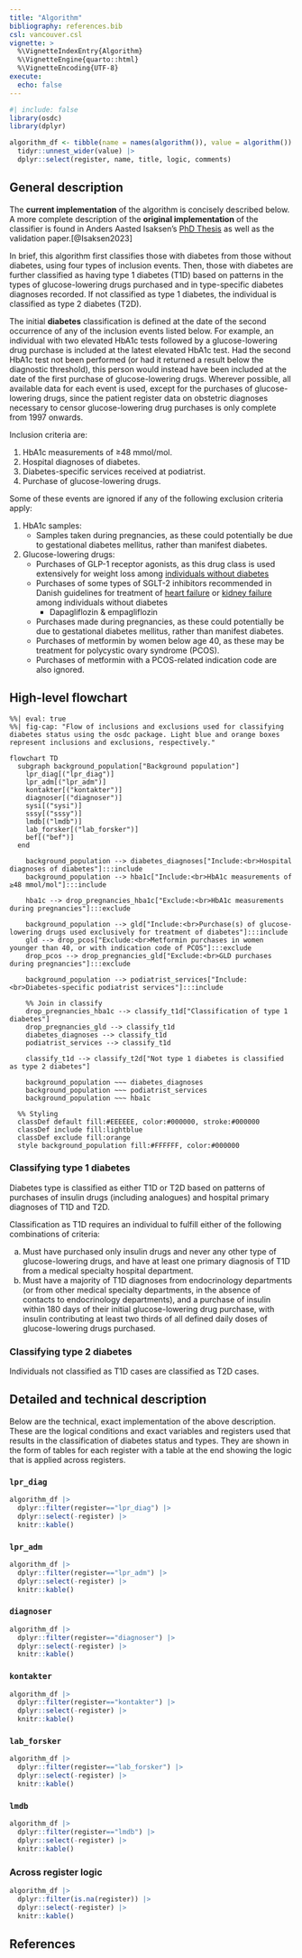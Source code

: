 ```yaml
---
title: "Algorithm"
bibliography: references.bib
csl: vancouver.csl
vignette: >
  %\VignetteIndexEntry{Algorithm}
  %\VignetteEngine{quarto::html}
  %\VignetteEncoding{UTF-8}
execute: 
  echo: false
---
```


```r
#| include: false
library(osdc)
library(dplyr)

algorithm_df <- tibble(name = names(algorithm()), value = algorithm()) |>
  tidyr::unnest_wider(value) |>
  dplyr::select(register, name, title, logic, comments)
```

## General description

The **current implementation** of the algorithm is concisely described
below. A more complete description of the **original implementation** of
the classifier is found in Anders Aasted Isaksen's [PhD
Thesis](https://aastedet.github.io/dissertation/) as well as the
validation paper.[@Isaksen2023]

In brief, this algorithm first classifies those with diabetes from those
without diabetes, using four types of inclusion events. Then, those with
diabetes are further classified as having type 1 diabetes (T1D) based on
patterns in the types of glucose-lowering drugs purchased and in
type-specific diabetes diagnoses recorded. If not classified as type 1
diabetes, the individual is classified as type 2 diabetes (T2D).

The initial **diabetes** classification is defined at the date of the
second occurrence of any of the inclusion events listed below. For
example, an individual with two elevated HbA1c tests followed by a
glucose-lowering drug purchase is included at the latest elevated HbA1c
test. Had the second HbA1c test not been performed (or had it returned a
result below the diagnostic threshold), this person would instead have
been included at the date of the first purchase of glucose-lowering
drugs. Wherever possible, all available data for each event is used,
except for the purchases of glucose-lowering drugs, since the patient
register data on obstetric diagnoses necessary to censor
glucose-lowering drug purchases is only complete from 1997 onwards.

Inclusion criteria are:

1.  HbA1c measurements of ≥48 mmol/mol.
2.  Hospital diagnoses of diabetes.
3.  Diabetes-specific services received at podiatrist.
4.  Purchase of glucose-lowering drugs.

Some of these events are ignored if any of the following exclusion
criteria apply:

1.  HbA1c samples:
    -   Samples taken during pregnancies, as these could potentially be
        due to gestational diabetes mellitus, rather than manifest
        diabetes.
2.  Glucose-lowering drugs:
    -   Purchases of GLP-1 receptor agonists, as this drug class is used
        extensively for weight loss among [individuals without
        diabetes](https://doi.org/10.2147/clep.s456170)
    -   Purchases of some types of SGLT-2 inhibitors recommended in
        Danish guidelines for treatment of [heart
        failure](https://www.cardio.dk/chf#551-farmakologisk-behandling-af-hfref)
        or [kidney
        failure](https://nephrology.dk/vejledninger/ckd-mbd/kronisk-nyresygdom/sglt2i_ckd_uden_dm/)
        among individuals without diabetes
        -   Dapagliflozin & empagliflozin
    -   Purchases made during pregnancies, as these could potentially be
        due to gestational diabetes mellitus, rather than manifest
        diabetes.
    -   Purchases of metformin by women below age 40, as these may be
        treatment for polycystic ovary syndrome (PCOS).
    -   Purchases of metformin with a PCOS-related indication code are
        also ignored.

## High-level flowchart

```mermaid
%%| eval: true
%%| fig-cap: "Flow of inclusions and exclusions used for classifying diabetes status using the osdc package. Light blue and orange boxes represent inclusions and exclusions, respectively."

flowchart TD
  subgraph background_population["Background population"]
    lpr_diag[("lpr_diag")]
    lpr_adm[("lpr_adm")]
    kontakter[("kontakter")]
    diagnoser[("diagnoser")]
    sysi[("sysi")]
    sssy[("sssy")]
    lmdb[("lmdb")]
    lab_forsker[("lab_forsker")]
    bef[("bef")]
  end

    background_population --> diabetes_diagnoses["Include:<br>Hospital diagnoses of diabetes"]:::include
    background_population --> hba1c["Include:<br>HbA1c measurements of ≥48 mmol/mol"]:::include

    hba1c --> drop_pregnancies_hba1c["Exclude:<br>HbA1c measurements during pregnancies"]:::exclude

    background_population --> gld["Include:<br>Purchase(s) of glucose-lowering drugs used exclusively for treatment of diabetes"]:::include
    gld --> drop_pcos["Exclude:<br>Metformin purchases in women younger than 40, or with indication code of PCOS"]:::exclude
    drop_pcos --> drop_pregnancies_gld["Exclude:<br>GLD purchases during pregnancies"]:::exclude
    
    background_population --> podiatrist_services["Include:<br>Diabetes-specific podiatrist services"]:::include

    %% Join in classify
    drop_pregnancies_hba1c --> classify_t1d["Classification of type 1 diabetes"]
    drop_pregnancies_gld --> classify_t1d
    diabetes_diagnoses --> classify_t1d
    podiatrist_services --> classify_t1d

    classify_t1d --> classify_t2d["Not type 1 diabetes is classified as type 2 diabetes"]

    background_population ~~~ diabetes_diagnoses
    background_population ~~~ podiatrist_services
    background_population ~~~ hba1c

  %% Styling
  classDef default fill:#EEEEEE, color:#000000, stroke:#000000
  classDef include fill:lightblue
  classDef exclude fill:orange
  style background_population fill:#FFFFFF, color:#000000
```

### Classifying type 1 diabetes

Diabetes type is classified as either T1D or T2D based on patterns of
purchases of insulin drugs (including analogues) and hospital primary
diagnoses of T1D and T2D.

Classification as T1D requires an individual to fulfill either of the
following combinations of criteria:

a.  Must have purchased only insulin drugs and never any other type of
    glucose-lowering drugs, and have at least one primary diagnosis of
    T1D from a medical specialty hospital department.
b.  Must have a majority of T1D diagnoses from endocrinology departments
    (or from other medical specialty departments, in the absence of
    contacts to endocrinology departments), and a purchase of insulin
    within 180 days of their initial glucose-lowering drug purchase,
    with insulin contributing at least two thirds of all defined daily
    doses of glucose-lowering drugs purchased.

### Classifying type 2 diabetes

Individuals not classified as T1D cases are classified as T2D cases.

## Detailed and technical description

Below are the technical, exact implementation of the above description.
These are the logical conditions and exact variables and registers used
that results in the classification of diabetes status and types. They
are shown in the form of tables for each register with a table at the
end showing the logic that is applied across registers.

### `lpr_diag`

```r
algorithm_df |> 
  dplyr::filter(register=="lpr_diag") |>
  dplyr::select(-register) |> 
  knitr::kable()
```

### `lpr_adm`

```r
algorithm_df |> 
  dplyr::filter(register=="lpr_adm") |>
  dplyr::select(-register) |> 
  knitr::kable()
```

### `diagnoser`

```r
algorithm_df |> 
  dplyr::filter(register=="diagnoser") |>
  dplyr::select(-register) |> 
  knitr::kable()
```

### `kontakter`

```r
algorithm_df |> 
  dplyr::filter(register=="kontakter") |>
  dplyr::select(-register) |> 
  knitr::kable()
```

### `lab_forsker`

```r
algorithm_df |> 
  dplyr::filter(register=="lab_forsker") |>
  dplyr::select(-register) |> 
  knitr::kable()
```

### `lmdb`

```r
algorithm_df |> 
  dplyr::filter(register=="lmdb") |>
  dplyr::select(-register) |> 
  knitr::kable()
```

### Across register logic

```r
algorithm_df |> 
  dplyr::filter(is.na(register)) |>
  dplyr::select(-register) |> 
  knitr::kable()
```

## References
